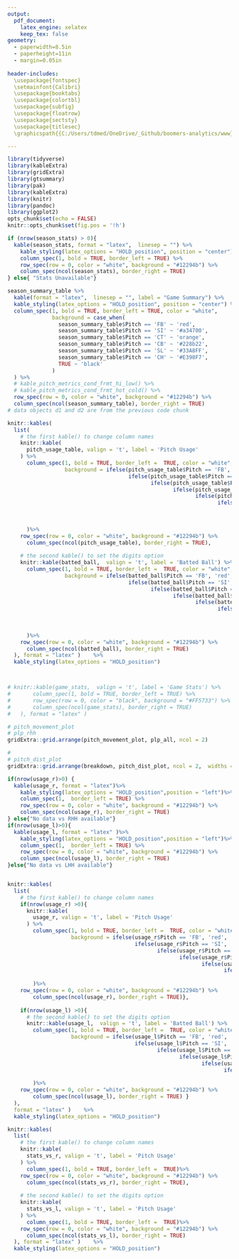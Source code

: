 ```yaml
---
output:
  pdf_document: 
    latex_engine: xelatex
    keep_tex: false
geometry: 
  - paperwidth=8.5in
  - paperheight=11in
  - margin=0.05in 
 
header-includes:
  \usepackage{fontspec}
  \setmainfont{Calibri}
  \usepackage{booktabs}
  \usepackage{colortbl}
  \usepackage{subfig}
  \usepackage{floatrow}
  \usepackage{sectsty}
  \usepackage{titlesec}
  \graphicspath{{C:/Users/tdmed/OneDrive/_Github/boomers-analytics/www}}

---
```

```r
library(tidyverse)
library(kableExtra)
library(gridExtra)
library(gtsummary)
library(pak)
library(kableExtra)
library(knitr)
library(pandoc)
library(ggplot2)
opts_chunk$set(echo = FALSE)
knitr::opts_chunk$set(fig.pos = '!h')
```

\begin{minipage}{0.2\textwidth}
\centering
\includegraphics[width=1.5cm, height=1.5cm]{`r params$team_logo`}
\end{minipage}
\hfill 
\begin{minipage}{0.5\textwidth}
\begin{center}
\textbf{\fontsize{24}{24}\selectfont `r params$pitcher` - `r params$pitcher_hand`}
\end{center}
\end{minipage}
\hfill
\begin{minipage}{0.2\textwidth}
\centering
\includegraphics[width=2.5cm, height=1.5cm]{fllogo2}
\end{minipage}
\vspace{-7mm} 

\begin{center}
\textbf{\normalsize Season Stats}
\end{center}
\vspace{-6mm} 
```r

if (nrow(season_stats) > 0){
  kable(season_stats, format = "latex",  linesep = "") %>%
    kable_styling(latex_options = "HOLD_position", position = "center")%>%
    column_spec(1, bold = TRUE, border_left = TRUE) %>%
    row_spec(row = 0, color = "white", background = "#12294b") %>%
    column_spec(ncol(season_stats), border_right = TRUE)
} else{ "Stats Unavailable"}
```
\vspace{-8mm} 
\begin{center}
\textbf{\normalsize Pitch Chracteristics}
\end{center}
\vspace{-6mm} 
```r

season_summary_table %>%
  kable(format = "latex",  linesep = "", label = "Game Summary") %>%
  kable_styling(latex_options = "HOLD_position", position = "center") %>%
  column_spec(1, bold = TRUE, border_left = TRUE, color = "white", 
              background = case_when(
                season_summary_table$Pitch == 'FB' ~ 'red',
                season_summary_table$Pitch == 'SI' ~ '#a34700',
                season_summary_table$Pitch == 'CT' ~ 'orange',
                season_summary_table$Pitch == 'CB' ~ '#228b22',
                season_summary_table$Pitch == 'SL' ~ '#33A8FF',
                season_summary_table$Pitch == 'CH' ~ '#E398F7',
                TRUE ~ 'black'
              )
  ) %>% 
  # kable_pitch_metrics_cond_frmt_hi_low() %>%
  # kable_pitch_metrics_cond_frmt_hot_cold() %>% 
  row_spec(row = 0, color = "white", background = "#12294b") %>%
  column_spec(ncol(season_summary_table), border_right = TRUE) 
# data objects d1 and d2 are from the previous code chunk
```
\vspace{-6mm} 

```r
knitr::kables(
  list(
    # the first kable() to change column names
    knitr::kable(
      pitch_usage_table, valign = 't', label = 'Pitch Usage'
    ) %>%
      column_spec(1, bold = TRUE, border_left =  TRUE, color = "white",
                  background = ifelse(pitch_usage_table$Pitch == 'FB', 'red',
                                      ifelse(pitch_usage_table$Pitch == 'SI', '#a34700',
                                             ifelse(pitch_usage_table$Pitch == 'CT', 'orange',
                                                    ifelse(pitch_usage_table$Pitch == 'CB', '#228b22',
                                                           ifelse(pitch_usage_table$Pitch == 'SL', '#33A8FF',
                                                                  ifelse(pitch_usage_table$Pitch == 'CH', '#E398F7',
                                                                         
                                                                         
                                                                         'black'))))))
      )%>%
    row_spec(row = 0, color = "white", background = "#12294b") %>%
      column_spec(ncol(pitch_usage_table), border_right = TRUE),
    
    # the second kable() to set the digits option
    knitr::kable(batted_ball,  valign = 't', label = 'Batted Ball') %>%
      column_spec(1, bold = TRUE, border_left =  TRUE, color = "white",
                  background = ifelse(batted_ball$Pitch == 'FB', 'red',
                                      ifelse(batted_ball$Pitch == 'SI', '#a34700',
                                             ifelse(batted_ball$Pitch == 'CT', 'orange',
                                                    ifelse(batted_ball$Pitch == 'CB', '#228b22',
                                                           ifelse(batted_ball$Pitch == 'SL', '#33A8FF',
                                                                  ifelse(batted_ball$Pitch == 'CH', '#E398F7',
                                                                         
                                                                         
                                                                         'black'))))))
      )%>%
    row_spec(row = 0, color = "white", background = "#12294b") %>%
      column_spec(ncol(batted_ball), border_right = TRUE)
  ), format = "latex" )    %>%
  kable_styling(latex_options = "HOLD_position")



# knitr::kable(game_stats,  valign = 't', label = 'Game Stats') %>%
#       column_spec(1, bold = TRUE, border_left = TRUE) %>%
#       row_spec(row = 0, color = "black", background = "#FF5733") %>%
#       column_spec(ncol(game_stats), border_right = TRUE)
#   ), format = "latex" )
```


```r
# pitch_movement_plot
# plp_rhh
gridExtra::grid.arrange(pitch_movement_plot, plp_all, ncol = 2)

```

\vspace{-2mm} 

```r
# 
# pitch_dist_plot
gridExtra::grid.arrange(breakdown, pitch_dist_plot, ncol = 2,  widths = c(0.6, 0.4))

```

\vspace{-2mm} 


```r
if(nrow(usage_r)>0) {
  kable(usage_r, format = "latex")%>%
    kable_styling(latex_options = "HOLD_position",position = "left")%>%
    column_spec(1,  border_left = TRUE) %>%
    row_spec(row = 0, color = "white", background = "#12294b") %>%
    column_spec(ncol(usage_r), border_right = TRUE)
} else{"No data vs RHH available"}
if(nrow(usage_l)>0){
  kable(usage_l, format = "latex" )%>%
    kable_styling(latex_options = "HOLD_position",position = "left")%>%
    column_spec(1,  border_left = TRUE) %>%
    row_spec(row = 0, color = "white", background = "#12294b") %>%
    column_spec(ncol(usage_l), border_right = TRUE)
}else{"No data vs LHH available"}
```
\vspace{-2mm} 

```r


```
\vspace{-1mm} 

\begin{center}
\begin{minipage}[t]{0.4\textwidth}
\centering
\textbf{\normalsize Pitch Usage vs Right}
\end{minipage}
\hfill
\begin{minipage}[t]{0.5\textwidth}
\centering
\textbf{\normalsize Pitch Usage vs Left}
\end{minipage}
\end{center}
\vspace{-6mm} 

```r


knitr::kables(
  list(
    # the first kable() to change column names
    if(nrow(usage_r) >0){
      knitr::kable(
        usage_r, valign = 't', label = 'Pitch Usage'
      ) %>%
        column_spec(1, bold = TRUE, border_left =  TRUE, color = "white",
                    background = ifelse(usage_r$Pitch == 'FB', 'red',
                                        ifelse(usage_r$Pitch == 'SI', '#a34700',
                                               ifelse(usage_r$Pitch == 'CT', 'orange',
                                                      ifelse(usage_r$Pitch == 'CB', '#228b22',
                                                             ifelse(usage_r$Pitch == 'CH', '#E398F7',
                                                                    ifelse(usage_r$Pitch == 'SL', '#33A8FF',
                                                                           'black'))))))
        )%>%
    row_spec(row = 0, color = "white", background = "#12294b") %>%
        column_spec(ncol(usage_r), border_right = TRUE)},
    
    if(nrow(usage_l) >0){
      # the second kable() to set the digits option
      knitr::kable(usage_l,  valign = 't', label = 'Batted Ball') %>%
        column_spec(1, bold = TRUE, border_left =  TRUE, color = "white",
                    background = ifelse(usage_l$Pitch == 'FB', 'red',
                                        ifelse(usage_l$Pitch == 'SI', '#a34700',
                                               ifelse(usage_l$Pitch == 'CT', 'orange',
                                                      ifelse(usage_l$Pitch == 'CB', '#228b22',
                                                             ifelse(usage_l$Pitch == 'CH', '#E398F7',
                                                                    ifelse(usage_l$Pitch == 'SL', '#33A8FF',
                                                                           'black'))))))
        )%>%
    row_spec(row = 0, color = "white", background = "#12294b") %>%
        column_spec(ncol(usage_l), border_right = TRUE) }
  ), 
  format = "latex" )    %>%
  kable_styling(latex_options = "HOLD_position")
```
\vspace{-8mm} 

\begin{center}
\begin{minipage}[t]{0.4\textwidth}
\centering
\textbf{\normalsize Game Line vs Right}
\end{minipage}
\hfill
\begin{minipage}[t]{0.5\textwidth}
\centering
\textbf{\normalsize Game Line vs Left}
\end{minipage}
\end{center}
\vspace{-7mm} 


```r
knitr::kables(
  list(
    # the first kable() to change column names
    knitr::kable(
      stats_vs_r, valign = 't', label = 'Pitch Usage'
    ) %>%
      column_spec(1, bold = TRUE, border_left =  TRUE)%>%
    row_spec(row = 0, color = "white", background = "#12294b") %>%
      column_spec(ncol(stats_vs_r), border_right = TRUE),
    
    # the second kable() to set the digits option
    knitr::kable(
      stats_vs_l, valign = 't', label = 'Pitch Usage'
    ) %>%
      column_spec(1, bold = TRUE, border_left =  TRUE)%>%
    row_spec(row = 0, color = "white", background = "#12294b") %>%
      column_spec(ncol(stats_vs_l), border_right = TRUE)
  ), format = "latex" )    %>%
  kable_styling(latex_options = "HOLD_position")



```
\vspace{-7mm} 

